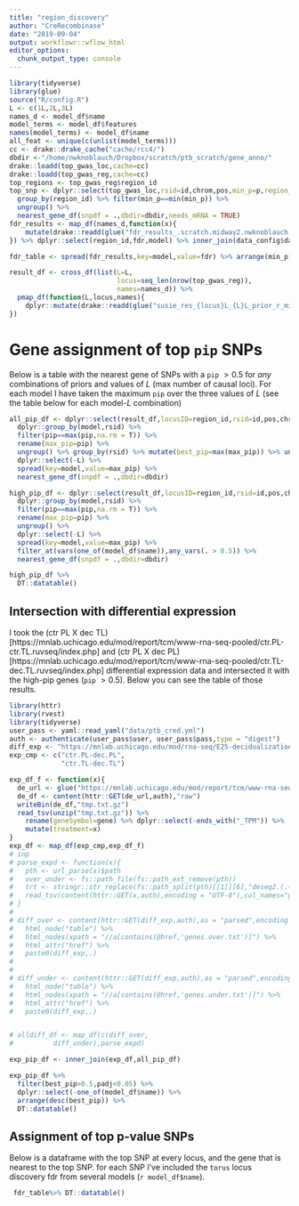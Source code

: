 ```yaml
---
title: "region_discovery"
author: "CreRecombinase"
date: "2019-09-04"
output: workflowr::wflow_html
editor_options:
  chunk_output_type: console
---
```



```r
library(tidyverse)
library(glue)
source("R/config.R")
L <- c(1L,2L,3L)
names_d <- model_df$name
model_terms <- model_df$features
names(model_terms) <- model_df$name
all_feat <- unique(c(unlist(model_terms)))
cc <- drake::drake_cache("cache/rcc4/")
dbdir <-"/home/nwknoblauch/Dropbox/scratch/ptb_scratch/gene_anno/"
drake::loadd(top_gwas_loc,cache=cc)
drake::loadd(top_gwas_reg,cache=cc)
top_regions <- top_gwas_reg$region_id
top_snp <- dplyr::select(top_gwas_loc,rsid=id,chrom,pos,min_p=p,region_id=region_id) %>% dplyr::mutate(region_id=as.integer(as.numeric(region_id))) %>%
  group_by(region_id) %>% filter(min_p==min(min_p)) %>% 
  ungroup() %>% 
  nearest_gene_df(snpdf = .,dbdir=dbdir,needs_mRNA = TRUE)
fdr_results <- map_df(names_d,function(x){
    mutate(drake::readd(glue("fdr_results_.scratch.midway2.nwknoblauch.ptb_scratch.{x}.txt.gz"),character_only = T,cache=cc),model=x)
}) %>% dplyr::select(region_id,fdr,model) %>% inner_join(data_config$data$ld_df) %>% inner_join(top_snp)

fdr_table <- spread(fdr_results,key=model,value=fdr) %>% arrange(min_p)

result_df <- cross_df(list(L=L,
                           locus=seq_len(nrow(top_gwas_reg)),
                           names=names_d)) %>% 
  pmap_df(function(L,locus,names){
    dplyr::mutate(drake::readd(glue("susie_res_{locus}L_{L}L_prior_r_mix_results_.scratch.midway2.nwknoblauch.ptb_scratch.{names}.txt.gz"),character_only = T,cache=cc)$df,L=L,locus=locus,model=names)
})

```


# Gene assignment of top `pip` SNPs


Below is a table with the nearest gene of SNPs with a `pip` $\gt 0.5$ for _any_ combinations of priors and values of $L$ (max number of causal loci).  For each model I have taken the maximum `pip` over the three values of $L$ (see the table below for each model-$L$ combination)


```r
all_pip_df <- dplyr::select(result_df,locusID=region_id,rsid=id,pos,chrom,p,pip,L,model) %>% 
  dplyr::group_by(model,rsid) %>% 
  filter(pip==max(pip,na.rm = T)) %>% 
  rename(max_pip=pip) %>% 
  ungroup() %>% group_by(rsid) %>% mutate(best_pip=max(max_pip)) %>% ungroup() %>% 
  dplyr::select(-L) %>% 
  spread(key=model,value=max_pip) %>% 
  nearest_gene_df(snpdf = .,dbdir=dbdir)
```



```r
high_pip_df <- dplyr::select(result_df,locusID=region_id,rsid=id,pos,chrom,p,pip,L,model) %>% 
  dplyr::group_by(model,rsid) %>% 
  filter(pip==max(pip,na.rm = T)) %>% 
  rename(max_pip=pip) %>% 
  ungroup() %>% 
  dplyr::select(-L) %>% 
  spread(key=model,value=max_pip) %>% 
  filter_at(vars(one_of(model_df$name)),any_vars(. > 0.5)) %>% 
  nearest_gene_df(snpdf = .,dbdir=dbdir)

high_pip_df %>% 
  DT::datatable()
```




## Intersection with differential expression


I took the (ctr PL X dec TL)[https://mnlab.uchicago.edu/mod/report/tcm/www-rna-seq-pooled/ctr.PL-ctr.TL.ruvseq/index.php] and (ctr PL X dec PL)[https://mnlab.uchicago.edu/mod/report/tcm/www-rna-seq-pooled/ctr.TL-dec.TL.ruvseq/index.php] differential expression data and intersected it with the high-pip genes (`pip` $\gt 0.5$).  Below you can see the table of those results.


```r
library(httr)
library(rvest)
library(tidyverse)
user_pass <- yaml::read_yaml("data/ptb_cred.yml")
auth <- authenticate(user_pass$user, user_pass$pass,type = "digest")
diff_exp <- "https://mnlab.uchicago.edu/mod/rna-seq/E25-decidualization.14days/www-rna-seq-pooled-TL/"
exp_cmp <- c("ctr.PL-dec.PL",
             "ctr.TL-dec.TL")

exp_df_f <- function(x){
  de_url <- glue("https://mnlab.uchicago.edu/mod/report/tcm/www-rna-seq-pooled/{x}.ruvseq/data/de.txt.zip")
  de_df <- content(httr::GET(de_url,auth),"raw")
  writeBin(de_df,"tmp.txt.gz")
  read_tsv(unzip("tmp.txt.gz")) %>% 
    rename(geneSymbol=gene) %>% dplyr::select(-ends_with("_TPM")) %>% 
    mutate(treatment=x)
}
exp_df <- map_df(exp_cmp,exp_df_f)
# inp
# parse_expd <- function(x){
#   pth <- url_parse(x)$path
#   over_under <- fs::path_file(fs::path_ext_remove(pth))
#   trt <- stringr::str_replace(fs::path_split(pth)[[1]][6],"deseq2.(.+)X(.+).ruvseq","\\1_\\2")
#   read_tsv(content(httr::GET(x,auth),encoding = "UTF-8"),col_names="geneSymbol") %>% mutate(treatment=trt,over_under=over_under)
# }
# 
# diff_over <- content(httr::GET(diff_exp,auth),as = "parsed",encoding = "UTF-8") %>% 
#   html_node("table") %>% 
#   html_nodes(xpath = "//a[contains(@href,'genes.over.txt')]") %>% 
#   html_attr("href") %>% 
#   paste0(diff_exp,.)
# 
# 
# diff_under <- content(httr::GET(diff_exp,auth),as = "parsed",encoding = "UTF-8") %>% 
#   html_node("table") %>% 
#   html_nodes(xpath = "//a[contains(@href,'genes.under.txt')]") %>% 
#   html_attr("href") %>% 
#   paste0(diff_exp,.)


# alldiff_df <- map_df(c(diff_over,
#          diff_under),parse_expd)

exp_pip_df <- inner_join(exp_df,all_pip_df)

```


```r
exp_pip_df %>%  
  filter(best_pip>0.5,padj<0.05) %>% 
  dplyr::select(-one_of(model_df$name)) %>% 
  arrange(desc(best_pip)) %>% 
  DT::datatable()
```




## Assignment of top p-value SNPs

Below is a dataframe with the top SNP at every locus, and the gene that is nearest to the top SNP.  for each SNP I've included the `torus` locus discovery fdr from several models (`r model_df$name`).
```r
 fdr_table%>% DT::datatable()
```




